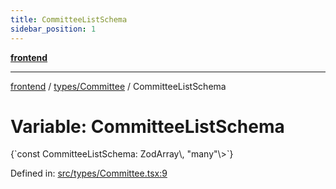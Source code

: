 ```yaml
---
title: CommitteeListSchema
sidebar_position: 1
---
```



[**frontend**](../../..)

***

[frontend](../../..) / [types/Committee](..) / CommitteeListSchema

# Variable: CommitteeListSchema

<CodeBlock language="ts">
{`const CommitteeListSchema: ZodArray\<ZodObject\<\{ name: ZodString; \}, "strip", ZodTypeAny, \{ name: string; \}, \{ name: string; \}\>, "many"\>`}
</CodeBlock>

Defined in: [src/types/Committee.tsx:9](https://github.com/svsticky/CommitteeClash/blob/8a31d8fc8422df670b3b4cb3b5fd558ecdeabb90/frontend/src/types/Committee.tsx#L9)
